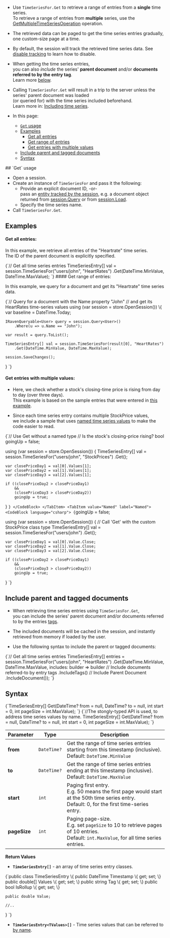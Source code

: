 
<Admonition type="note" title="">

* Use `TimeSeriesFor.Get` to retrieve a range of entries from a **single** time series.  
  To retrieve a range of entries from **multiple** series, 
  use the [GetMultipleTimeSeriesOperation](../../../../../document-extensions/timeseries/client-api/operations/get.mdx#getmultipletimeseriesoperation) operation.

* The retrieved data can be paged to get the time series entries gradually, one custom-size page at a time.

* By default, the session will track the retrieved time series data. 
  See [disable tracking](../../../../../client-api/session/configuration/how-to-disable-tracking.mdx) to learn how to disable.
  
* When getting the time series entries,  
  you can also _include_ the series' **parent document** and/or **documents referred to by the entry tag**.  
  Learn more [below](../../../../../document-extensions/timeseries/client-api/session/get/get-entries.mdx#include-parent-and-tagged-documents).

* Calling `TimeSeriesFor.Get` will result in a trip to the server unless the series' parent document was loaded  
  (or queried for) with the time series included beforehand.  
  Learn more in: [Including time series](../../../../../document-extensions/timeseries/client-api/session/include/overview.mdx).

* In this page:  
  * [`Get` usage](../../../../../document-extensions/timeseries/client-api/session/get/get-entries.mdx#get-usage)
  * [Examples](../../../../../document-extensions/timeseries/client-api/session/get/get-entries.mdx#examples)
     * [Get all entries](../../../../../document-extensions/timeseries/client-api/session/get/get-entries.mdx#get-all-entries)
     * [Get range of entries](../../../../../document-extensions/timeseries/client-api/session/get/get-entries.mdx#get-range-of-entries)
     * [Get entries with multiple values](../../../../../document-extensions/timeseries/client-api/session/get/get-entries.mdx#get-entries-with-multiple-values)
  * [Include parent and tagged documents](../../../../../document-extensions/timeseries/client-api/session/get/get-entries.mdx#include-parent-and-tagged-documents)
  * [Syntax](../../../../../document-extensions/timeseries/client-api/session/get/get-entries.mdx#syntax)

</Admonition>
## `Get` usage 

* Open a session.  
* Create an instance of `TimeSeriesFor` and pass it the following:
    * Provide an explicit document ID, -or-  
      pass an [entity tracked by the session](../../../../../client-api/session/what-is-a-session-and-how-does-it-work.mdx#unit-of-work-pattern),
      e.g. a document object returned from [session.Query](../../../../../client-api/session/querying/how-to-query.mdx) or from [session.Load](../../../../../client-api/session/loading-entities.mdx#load).
    * Specify the time series name.
* Call `TimeSeriesFor.Get`.  



## Examples

#### Get all entries:

In this example, we retrieve all entries of the "Heartrate" time series.  
The ID of the parent document is explicitly specified.  

<TabItem value="timeseries_region_Get-All-Entries-Using-Document-ID" label="timeseries_region_Get-All-Entries-Using-Document-ID">
<CodeBlock language="csharp">
{`// Get all time series entries
TimeSeriesEntry[] val = session.TimeSeriesFor("users/john", "HeartRates")
    .Get(DateTime.MinValue, DateTime.MaxValue);
`}
</CodeBlock>
</TabItem>
#### Get range of entries:

In this example, we query for a document and get its "Heartrate" time series data.

<TabItem value="timeseries_region_Pass-TimeSeriesFor-Get-Query-Results" label="timeseries_region_Pass-TimeSeriesFor-Get-Query-Results">
<CodeBlock language="csharp">
{`// Query for a document with the Name property "John" 
// and get its HeartRates time-series values
using (var session = store.OpenSession())
\{
    var baseline = DateTime.Today;

    IRavenQueryable<User> query = session.Query<User>()
        .Where(u => u.Name == "John");

    var result = query.ToList();

    TimeSeriesEntry[] val = session.TimeSeriesFor(result[0], "HeartRates")
        .Get(DateTime.MinValue, DateTime.MaxValue);

    session.SaveChanges();
\}
`}
</CodeBlock>
</TabItem>
#### Get entries with multiple values:

* Here, we check whether a stock's closing-time price is rising from day to day (over three days).  
  This example is based on the sample entries that were entered in [this example](../../../../../document-extensions/timeseries/client-api/session/append.mdx#append-entries-with-multiple-values).
 
* Since each time series entry contains multiple StockPrice values,  
  we include a sample that uses [named time series values](../../../../../document-extensions/timeseries/client-api/named-time-series-values.mdx) 
  to make the code easier to read.  

<Tabs groupId='languageSyntax'>
<TabItem value="Native" label="Native">
<CodeBlock language="csharp">
{`// Use Get without a named type
// Is the stock's closing-price rising?
bool goingUp = false;

using (var session = store.OpenSession())
{
    TimeSeriesEntry[] val = session.TimeSeriesFor("users/john", "StockPrices")
        .Get();

    var closePriceDay1 = val[0].Values[1];
    var closePriceDay2 = val[1].Values[1];
    var closePriceDay3 = val[2].Values[1];

    if ((closePriceDay2 > closePriceDay1)
        &&
        (closePriceDay3 > closePriceDay2))
        goingUp = true;
}
`}
</CodeBlock>
</TabItem>
<TabItem value="Named" label="Named">
<CodeBlock language="csharp">
{`goingUp = false;

using (var session = store.OpenSession())
{
    // Call 'Get' with the custom StockPrice class type
    TimeSeriesEntry<StockPrice>[] val = session.TimeSeriesFor<StockPrice>("users/john")
        .Get();

    var closePriceDay1 = val[0].Value.Close;
    var closePriceDay2 = val[1].Value.Close;
    var closePriceDay3 = val[2].Value.Close;

    if ((closePriceDay2 > closePriceDay1)
        &&
        (closePriceDay3 > closePriceDay2))
        goingUp = true;
}
`}
</CodeBlock>
</TabItem>
</Tabs>



## Include parent and tagged documents

* When retrieving time series entries using `TimeSeriesFor.Get`,  
  you can include the series' parent document and/or documents referred to by the entries [tags](../../../../../document-extensions/timeseries/overview.mdx#tags).  

* The included documents will be cached in the session, and instantly retrieved from memory if loaded by the user.

* Use the following syntax to include the parent or tagged documents:

<TabItem value="IncludeParentAndTaggedDocuments" label="IncludeParentAndTaggedDocuments">
<CodeBlock language="csharp">
{`// Get all time series entries
TimeSeriesEntry[] entries =
    session.TimeSeriesFor("users/john", "HeartRates")
        .Get(DateTime.MinValue, DateTime.MaxValue,
            includes: builder => builder
        // Include documents referred-to by entry tags
        .IncludeTags()
        // Include Parent Document
        .IncludeDocument());
`}
</CodeBlock>
</TabItem>



## Syntax

<TabItem value="TimeSeriesFor-Get-definition" label="TimeSeriesFor-Get-definition">
<CodeBlock language="csharp">
{`TimeSeriesEntry[] Get(DateTime? from = null, DateTime? to = null,
    int start = 0, int pageSize = int.MaxValue);
`}
</CodeBlock>
</TabItem>

<TabItem value="TimeSeriesFor-Get-Named-Values" label="TimeSeriesFor-Get-Named-Values">
<CodeBlock language="csharp">
{`//The stongly-typed API is used, to address time series values by name.
TimeSeriesEntry<TValues>[] Get(DateTime? from = null, DateTime? to = null,
int start = 0, int pageSize = int.MaxValue);
`}
</CodeBlock>
</TabItem>

| Parameter    | Type        | Description                                                                                                                                                     |
|--------------|-------------|-----------------------------------------------------------------------------------------------------------------------------------------------------------------|
| **from**     | `DateTime?` | Get the range of time series entries starting from this timestamp (inclusive). <br/> Default: `DateTime.MinValue`                                               |
| **to**       | `DateTime?` | Get the range of time series entries ending at this timestamp (inclusive). <br/> Default: `DateTime.MaxValue`                                                   |
| **start**    | `int`       | Paging first entry. <br/> E.g. 50 means the first page would start at the 50th time series entry. <br/> Default: 0, for the first time-series entry.            |
| **pageSize** | `int`       | Paging page-size. <br/> E.g. set `pageSize` to 10 to retrieve pages of 10 entries. <br/> Default: `int.MaxValue`, for all time series entries.                  |

**Return Values**
 
* **`TimeSeriesEntry[]`** - an array of time series entry classes.

<TabItem value="TimeSeriesEntry-Definition" label="TimeSeriesEntry-Definition">
<CodeBlock language="csharp">
{`public class TimeSeriesEntry
\{
    public DateTime Timestamp \{ get; set; \}
    public double[] Values \{ get; set; \}
    public string Tag \{ get; set; \}
    public bool IsRollup \{ get; set; \}

    public double Value;

    //..
\}
`}
</CodeBlock>
</TabItem>

* **`TimeSeriesEntry<TValues>[]`** - Time series values that can be referred to [by name](../../../../../document-extensions/timeseries/client-api/named-time-series-values.mdx).




